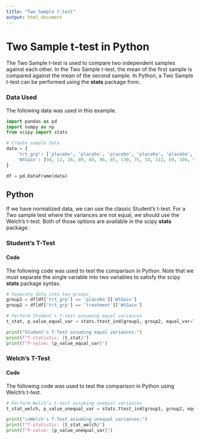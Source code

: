---
title: "Two Sample t-test"
output: html_document
---

# **Two Sample t-test in Python**

The Two Sample t-test is used to compare two independent samples against each other. In the Two Sample t-test, the mean of the first sample is compared against the mean of the second sample. In Python, a Two Sample t-test can be performed using the **stats** package from.

### Data Used

The following data was used in this example.

```{python, eval=TRUE, echo=TRUE}
import pandas as pd
import numpy as np
from scipy import stats

# Create sample data
data = {
    'trt_grp': ['placebo', 'placebo', 'placebo', 'placebo', 'placebo', 'placebo', 'placebo', 'placebo', 'placebo', 'placebo', 'placebo', 'placebo', 'placebo', 'placebo', 'placebo', 'placebo', 'treatment', 'treatment', 'treatment', 'treatment', 'treatment', 'treatment', 'treatment', 'treatment', 'treatment', 'treatment', 'treatment', 'treatment', 'treatment', 'treatment', 'treatment', 'treatment'],
    'WtGain': [94, 12, 26, 89, 88, 96, 85, 130, 75, 54, 112, 69, 104, 95, 53, 21, 45, 62, 96, 128, 120, 99, 28, 50, 109, 115, 39, 96, 87, 100, 76, 80]
}

df = pd.DataFrame(data)
```

## Python

If we have normalized data, we can use the classic Student's t-test. For a Two sample test where the variances are not equal, we should use the Welch's t-test. Both of those options are available in the scipy **stats** package.

### Student's T-Test

#### Code

The following code was used to test the comparison in Python. Note that we must separate the single variable into two variables to satisfy the scipy **stats** package syntax.

```{python, eval=TRUE, echo=TRUE}
# Separate data into two groups
group1 = df[df['trt_grp'] == 'placebo']['WtGain']
group2 = df[df['trt_grp'] == 'treatment']['WtGain']

# Perform Student's t-test assuming equal variances
t_stat, p_value_equal_var = stats.ttest_ind(group1, group2, equal_var=True)

print("Student's T-Test assuming equal variances:")
print(f"T-statistic: {t_stat}")
print(f"P-value: {p_value_equal_var}")
```

### Welch's T-Test

#### Code

The following code was used to test the comparison in Python using Welch's t-test.

```{python, eval=TRUE, echo=TRUE}
# Perform Welch's t-test assuming unequal variances
t_stat_welch, p_value_unequal_var = stats.ttest_ind(group1, group2, equal_var=False)

print("\nWelch's T-Test assuming unequal variances:")
print(f"T-statistic: {t_stat_welch}")
print(f"P-value: {p_value_unequal_var}")
```